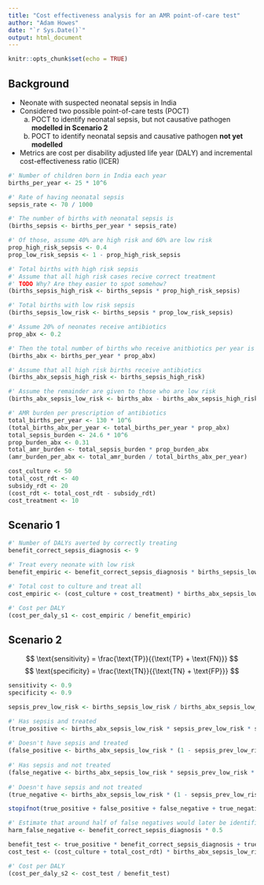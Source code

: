 ```yaml
---
title: "Cost effectiveness analysis for an AMR point-of-care test"
author: "Adam Howes"
date: "`r Sys.Date()`"
output: html_document
---
```


```r
knitr::opts_chunk$set(echo = TRUE)
```

## Background

* Neonate with suspected neonatal sepsis in India
* Considered two possible point-of-care tests (POCT)
  a. POCT to identify neonatal sepsis, but not causative pathogen **modelled in Scenario 2**
  b. POCT to identify neonatal sepsis and causative pathogen **not yet modelled**
* Metrics are cost per disability adjusted life year (DALY) and incremental cost-effectiveness ratio (ICER)

```r
#' Number of children born in India each year
births_per_year <- 25 * 10^6

#' Rate of having neonatal sepsis
sepsis_rate <- 70 / 1000

#' The number of births with neonatal sepsis is
(births_sepsis <- births_per_year * sepsis_rate)

#' Of those, assume 40% are high risk and 60% are low risk
prop_high_risk_sepsis <- 0.4
prop_low_risk_sepsis <- 1 - prop_high_risk_sepsis

#' Total births with high risk sepsis
#' Assume that all high risk cases recive correct treatment
#' TODO Why? Are they easier to spot somehow?
(births_sepsis_high_risk <- births_sepsis * prop_high_risk_sepsis)

#' Total births with low risk sepsis
(births_sepsis_low_risk <- births_sepsis * prop_low_risk_sepsis)

#' Assume 20% of neonates receive antibiotics
prop_abx <- 0.2

#' Then the total number of births who receive anitbiotics per year is
(births_abx <- births_per_year * prop_abx)

#' Assume that all high risk births receive antibiotics
(births_abx_sepsis_high_risk <- births_sepsis_high_risk)

#' Assume the remainder are given to those who are low risk
(births_abx_sepsis_low_risk <- births_abx - births_abx_sepsis_high_risk)
```

```r
#' AMR burden per prescription of antibiotics
total_births_per_year <- 130 * 10^6
(total_births_abx_per_year <- total_births_per_year * prop_abx)
total_sepsis_burden <- 24.6 * 10^6
prop_burden_abx <- 0.31
total_amr_burden <- total_sepsis_burden * prop_burden_abx
(amr_burden_per_abx <- total_amr_burden / total_births_abx_per_year)
```

```r
cost_culture <- 50
total_cost_rdt <- 40
subsidy_rdt <- 20
(cost_rdt <- total_cost_rdt - subsidy_rdt)
cost_treatment <- 10
```

## Scenario 1

```r
#' Number of DALYs averted by correctly treating
benefit_correct_sepsis_diagnosis <- 9

#' Treat every neonate with low risk
benefit_empiric <- benefit_correct_sepsis_diagnosis * births_sepsis_low_risk - amr_burden_per_abx * (births_abx_sepsis_low_risk - births_sepsis_low_risk)

#' Total cost to culture and treat all
cost_empiric <- (cost_culture + cost_treatment) * births_abx_sepsis_low_risk

#' Cost per DALY
(cost_per_daly_s1 <- cost_empiric / benefit_empiric)
```

## Scenario 2

$$
\text{sensitivity} = \frac{\text{TP}}{{\text{TP} + \text{FN}}}
$$
$$
\text{specificity} = \frac{\text{TN}}{{\text{TN} + \text{FP}}}
$$

```r
sensitivity <- 0.9
specificity <- 0.9

sepsis_prev_low_risk <- births_sepsis_low_risk / births_abx_sepsis_low_risk

#' Has sepsis and treated
(true_positive <- births_abx_sepsis_low_risk * sepsis_prev_low_risk * sensitivity)
  
#' Doesn't have sepsis and treated
(false_positive <- births_abx_sepsis_low_risk * (1 - sepsis_prev_low_risk) * (1 - specificity))
  
#' Has sepsis and not treated
(false_negative <- births_abx_sepsis_low_risk * sepsis_prev_low_risk * (1 - sensitivity))
  
#' Doesn't have sepsis and not treated
(true_negative <- births_abx_sepsis_low_risk * (1 - sepsis_prev_low_risk) * specificity)

stopifnot(true_positive + false_positive + false_negative + true_negative == births_abx_sepsis_low_risk)

#' Estimate that around half of false negatives would later be identified
harm_false_negative <- benefit_correct_sepsis_diagnosis * 0.5

benefit_test <- true_positive * benefit_correct_sepsis_diagnosis + true_negative * amr_burden_per_abx - harm_false_negative * false_negative - amr_burden_per_abx * false_positive
cost_test <- (cost_culture + total_cost_rdt) * births_abx_sepsis_low_risk + (true_positive + false_positive) * cost_treatment

#' Cost per DALY
(cost_per_daly_s2 <- cost_test / benefit_test)
```
